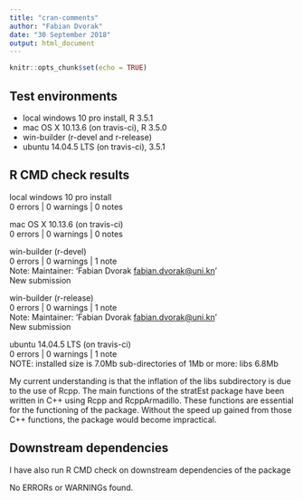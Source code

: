 ```yaml
---
title: "cran-comments"
author: "Fabian Dvorak"
date: "30 September 2018"
output: html_document
---
```


```r
knitr::opts_chunk$set(echo = TRUE)
```


## Test environments
* local windows 10 pro install, R 3.5.1
* mac OS X	10.13.6 (on travis-ci), R 3.5.0
* win-builder (r-devel and r-release)
* ubuntu 14.04.5 LTS (on travis-ci), 3.5.1

## R CMD check results
local windows 10 pro install  
0 errors | 0 warnings | 0 notes

mac OS X 10.13.6 (on travis-ci)  
0 errors | 0 warnings | 0 notes

win-builder (r-devel)   
0 errors | 0 warnings | 1 note  
Note: Maintainer: 'Fabian Dvorak <fabian.dvorak@uni.kn>'     
New submission

win-builder (r-release)     
0 errors | 0 warnings | 1 note  
Note: Maintainer: 'Fabian Dvorak <fabian.dvorak@uni.kn>'      
New submission

ubuntu 14.04.5 LTS (on travis-ci)  
0 errors | 0 warnings | 1 note  
NOTE: installed size is  7.0Mb
      sub-directories of 1Mb or more:
      libs   6.8Mb
  
My current understanding is that the inflation of the libs subdirectory is due to the use of Rcpp. The main functions of the stratEst package have been written in C++ using Rcpp and RcppArmadillo. These functions are essential for the functioning of the package. Without the speed up gained from those C++ functions, the package would become impractical.

## Downstream dependencies
I have also run R CMD check on downstream dependencies of the package  

No ERRORs or WARNINGs found.

